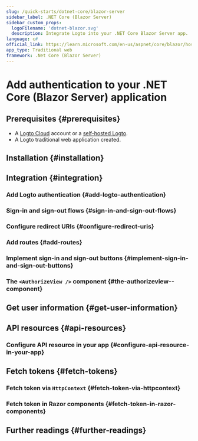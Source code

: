 ```yaml
---
slug: /quick-starts/dotnet-core/blazor-server
sidebar_label: .NET Core (Blazor Server)
sidebar_custom_props:
  logoFilename: 'dotnet-blazor.svg'
  description: Integrate Logto into your .NET Core Blazor Server app.
language: c#
official_link: https://learn.microsoft.com/en-us/aspnet/core/blazor/hosting-models?view=aspnetcore-9.0#blazor-server
app_type: Traditional web
framework: .Net Core (Blazor Server)
---
```




# Add authentication to your .NET Core (Blazor Server) application

<GuideTip />

## Prerequisites \{#prerequisites}

- A [Logto Cloud](https://cloud.logto.io) account or a [self-hosted Logto](/introduction/set-up-logto-oss).
- A Logto traditional web application created.

## Installation \{#installation}

<Installation />

## Integration \{#integration}

### Add Logto authentication \{#add-logto-authentication}

<AddAuthentication />

### Sign-in and sign-out flows \{#sign-in-and-sign-out-flows}

<SignInAndSignOutFlows />

### Configure redirect URIs \{#configure-redirect-uris}

<ConfigureRedirectUris />

### Add routes \{#add-routes}

<AddRoutes />

### Implement sign-in and sign-out buttons \{#implement-sign-in-and-sign-out-buttons}

<ImplementButtons />

### The `<AuthorizeView />` component \{#the-authorizeview--component}

<AuthorizeViewComponent />

<Checkpoint />

## Get user information \{#get-user-information}

<GetUserInformation />

## API resources \{#api-resources}

<ApiResourcesDescription />

### Configure API resource in your app \{#configure-api-resource-in-your-app}

<ConfigureApiResources />

## Fetch tokens \{#fetch-tokens}

### Fetch token via `HttpContext` \{#fetch-token-via-httpcontext}

<FetchTokens />

### Fetch token in Razor components \{#fetch-token-in-razor-components}

<FetchTokenInRazorComponents />

## Further readings \{#further-readings}

<FurtherReadings />
